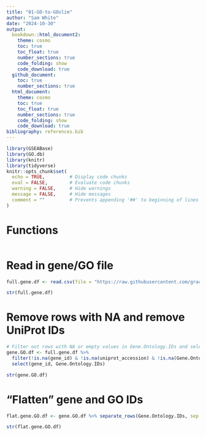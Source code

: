 ```yaml
---
title: "01-GO-to-GOslim"
author: "Sam White"
date: "2024-10-30"
output: 
  bookdown::html_document2:
    theme: cosmo
    toc: true
    toc_float: true
    number_sections: true
    code_folding: show
    code_download: true
  github_document:
    toc: true
    number_sections: true
  html_document:
    theme: cosmo
    toc: true
    toc_float: true
    number_sections: true
    code_folding: show
    code_download: true
bibliography: references.bib
---
```


```r
library(GSEABase)
library(GO.db)
library(knitr)
library(tidyverse)
knitr::opts_chunk$set(
  echo = TRUE,         # Display code chunks
  eval = FALSE,        # Evaluate code chunks
  warning = FALSE,     # Hide warnings
  message = FALSE,     # Hide messages
  comment = ""         # Prevents appending '##' to beginning of lines in code output
)
```

# Functions
```r

```

# Read in gene/GO file
```r
full.gene.df <- read.csv(file = "https://raw.githubusercontent.com/grace-ac/paper-pycno-sswd-2021-2022/d1cdf13c36085868df4ef4b75d2b7de03ef08d1c/analyses/25-compare-2021-2022/DEGlist_same_2021-2022_forGOslim.tab", header = TRUE, sep = "\t")

str(full.gene.df)
```

# Remove rows with NA and remove UniProt IDs
```r

# Filter out rows with NA or empty values in Gene.Ontology.IDs and select specific columns
gene.GO.df <- full.gene.df %>%
  filter(!is.na(gene_id) & !is.na(uniprot_accession) & !is.na(Gene.Ontology.IDs) & Gene.Ontology.IDs != "") %>%
  select(gene_id, Gene.Ontology.IDs)

str(gene.GO.df)
```

# "Flatten" gene and GO IDs
```r
flat.gene.GO.df <- gene.GO.df %>% separate_rows(Gene.Ontology.IDs, sep = "; ")

str(flat.gene.GO.df)
```

